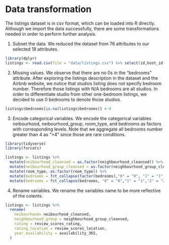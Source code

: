 # Data transformation

The listings dataset is in csv format, which can be loaded into R directly. Although we import the data successfully, there are some transformations needed in order to perform further analysis. 

1. Subset the data. We reduced the dataset from 76 attributes to our selected 18 attributes. 

```r
library(dplyr)
listings <- read.csv(file = "data/listings.csv") %>% select(id,host_id, host_is_superhost, neighbourhood_cleansed, neighbourhood_group_cleansed, latitude, longitude, room_type, bedrooms, price, reviews_per_month, review_scores_rating, review_scores_location, availability_365)
```

2. Missing values. We observe that there are no 0s in the "bedrooms" attribute. After exploring the listings description in the dataset and the Airbnb website, we notice that studios listing does not specify bedroom number. Therefore those listings with N/A bedrooms are all studios. In order to differentiate studio from other one-bedroom listings, we decided to use 0 bedrooms to denote those studios. 

```r
listings$bedrooms[is.na(listings$bedrooms)] <-0
```


3. Encode categorical variables. We encode the categorical variables neibourhood, neibourhood_group, room_type, and bedrooms as factors with corresponding levels. Note that we aggregate all bedrooms number greater than 4 as ">4" since those are rare conditions. 

```r
library(tidyverse)
library(forcats)
```

```r
listings <- listings %>%
  mutate(neibourhood_cleansed = as.factor(neighbourhood_cleansed)) %>%
  mutate(neibourhood_group_cleansed = as.factor(neighbourhood_group_cleansed)) %>%
  mutate(room_type, as.factor(room_type)) %>%
  mutate(bedrooms = fct_collapse(factor(bedrooms),"0" = "0", "1" = "1","2" = "2","3" = "3","4" = "4",group_other = TRUE))%>%
  mutate(bedrooms = fct_collapse(bedrooms, "0" = "0","1" = "1","2" = "2", "3" = "3","4" = "4",">4" = "Other")) 
```

4. Rename variables. We rename the variables name to be more reflective of the cotents. 

```r
listings <- listings %>%
  rename(
    neibourhood= neibourhood_cleansed,
    neighbourhood_group = neighbourhood_group_cleansed,
    rating = review_scores_rating,
    rating_location = review_scores_location,
    year_availability = availability_365,
  )
```